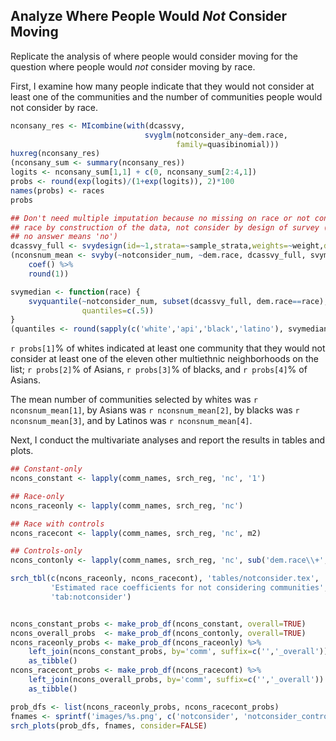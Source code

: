 ## Analyze Where People Would *Not* Consider Moving

Replicate the analysis of where people would consider moving for the question where people would *not* consider moving by race. 

First, I examine how many people indicate that they would not consider at least one of the communities and the number of communities people would not consider by race. 

```{r not-consider-any}
nconsany_res <- MIcombine(with(dcassvy,
                              svyglm(notconsider_any~dem.race, 
                                     family=quasibinomial)))
huxreg(nconsany_res)
(nconsany_sum <- summary(nconsany_res))
logits <- nconsany_sum[1,1] + c(0, nconsany_sum[2:4,1])
probs <- round(exp(logits)/(1+exp(logits)), 2)*100
names(probs) <- races
probs

## Don't need multiple imputation because no missing on race or not consider:
## race by construction of the data, not consider by design of survey (i.e., 
## no answer means 'no')
dcassvy_full <- svydesign(id=~1,strata=~sample_strata,weights=~weight,data=dcas)
(nconsnum_mean <- svyby(~notconsider_num, ~dem.race, dcassvy_full, svymean) %>%
    coef() %>%
    round(1))

svymedian <- function(race) {
    svyquantile(~notconsider_num, subset(dcassvy_full, dem.race==race),
                quantiles=c(.5))
}
(quantiles <- round(sapply(c('white','api','black','latino'), svymedian), 1))
```

`r probs[1]`% of whites indicated at least one community that they would not consider at least one of the eleven other multiethnic neighborhoods on the list; `r probs[2]`% of Asians, `r probs[3]`% of blacks, and `r probs[4]`% of Asians.

The mean number of communities selected by whites was `r nconsnum_mean[1]`, by Asians was `r nconsnum_mean[2]`, by blacks was `r nconsnum_mean[3]`, and by Latinos was `r nconsnum_mean[4]`.

Next, I conduct the multivariate analyses and report the results in tables and plots.

```{r not-consider-analysis}
## Constant-only
ncons_constant <- lapply(comm_names, srch_reg, 'nc', '1')

## Race-only
ncons_raceonly <- lapply(comm_names, srch_reg, 'nc')

## Race with controls
ncons_racecont <- lapply(comm_names, srch_reg, 'nc', m2)

## Controls-only
ncons_contonly <- lapply(comm_names, srch_reg, 'nc', sub('dem.race\\+','',m2))

srch_tbl(c(ncons_raceonly, ncons_racecont), 'tables/notconsider.tex',
         'Estimated race coefficients for not considering communities',
         'tab:notconsider')


ncons_constant_probs <- make_prob_df(ncons_constant, overall=TRUE)
ncons_overall_probs  <- make_prob_df(ncons_contonly, overall=TRUE)
ncons_raceonly_probs <- make_prob_df(ncons_raceonly) %>%
    left_join(ncons_constant_probs, by='comm', suffix=c('','_overall')) %>%
    as_tibble()
ncons_racecont_probs <- make_prob_df(ncons_racecont) %>%
    left_join(ncons_overall_probs, by='comm', suffix=c('','_overall')) %>%
    as_tibble()

prob_dfs <- list(ncons_raceonly_probs, ncons_racecont_probs)
fnames <- sprintf('images/%s.png', c('notconsider', 'notconsider_controls'))
srch_plots(prob_dfs, fnames, consider=FALSE)
```
